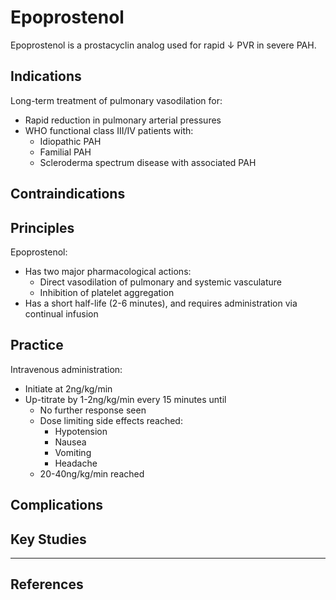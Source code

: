 # Epoprostenol

Epoprostenol is a prostacyclin analog used for rapid ↓ PVR in severe PAH.

## Indications

Long-term treatment of pulmonary vasodilation for:

* Rapid reduction in pulmonary arterial pressures
* WHO functional class III/IV patients with:
	* Idiopathic PAH
	* Familial PAH
	* Scleroderma spectrum disease with associated PAH

## Contraindications

## Principles

Epoprostenol:

* Has two major pharmacological actions:
	* Direct vasodilation of pulmonary and systemic vasculature
	* Inhibition of platelet aggregation
* Has a short half-life (2-6 minutes), and requires administration via continual infusion


## Practice

Intravenous administration:

* Initiate at 2ng/kg/min
* Up-titrate by 1-2ng/kg/min every 15 minutes until
	* No further response seen
	* Dose limiting side effects reached:
		* Hypotension
		* Nausea
		* Vomiting
		* Headache
	* 20-40ng/kg/min reached


## Complications


## Key Studies

---

## References